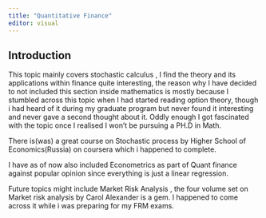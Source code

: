 ```yaml
---
title: "Quantitative Finance"
editor: visual
---
```


## Introduction

This topic mainly covers stochastic calculus , I find the theory and its applications within finance quite interesting, the reason why I have decided to not included this section inside mathematics is mostly because I stumbled across this topic when I had started reading option theory, though i had heard of it during my graduate program but never found it interesting and never gave a second thought about it. Oddly enough I got fascinated with the topic once I realised I won't be pursuing a PH.D in Math.

There is(was) a great course on Stochastic process by Higher School of Economics(Russia) on coursera which i happened to complete.

I have as of now also included Econometrics as part of Quant finance against popular opinion since everything is just a linear regression.

Future topics might include Market Risk Analysis , the four volume set on Market risk analysis by Carol Alexander is a gem. I happened to come across it while i was preparing for my FRM exams.
